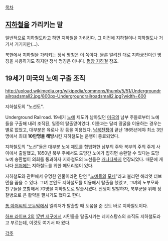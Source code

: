 [[목차]]

== [[지하철]]을 가리키는 말 ==
일반적으로 지하철도라고 하면 지하철을 가리킨다. 그 이전에 지하철이나 지하철도나 거기서 거기지만(...).

북한에서 지하철을 가리키는 정식 명칭은 이 쪽이다. 물론 알려진 대로 지하궁전이란 명칭을 사용하기도 하지만 정식 명칭은 아니다. [[평양 지하철]] 참조.

== 19세기 미국의 노예 구출 조직 ==
http://upload.wikimedia.org/wikipedia/commons/thumb/5/51/Undergroundrailroadsmall2.jpg/800px-Undergroundrailroadsmall2.jpg?width=600

지하철도의 "노선도".

Underground Railroad. 19세기 [[노예]] 제도가 남아있던 [[미국]]의 남부 주들로부터 노예들을 구출해 내려 조직된, 일종의 탈출망이었다. 이름과는 달리 땅굴을 이용하는 경우는 별로 없었고, 대부분은 육로나 강 등을 이용했다. [[남북전쟁]]이 끝난 1865년에야 최소 3만명에서 최대 '''10만명을 해방'''시킨 지하철도는 운행이 종료되었다.

지하철도의 "노선"들은 대부분 노예 제도를 합법화한 남부의 주와 북부의 주의 주계 사이에서 출발했고, 1850년 북부 주에서도 도망간 노예가 잡히면 송환할 수 있다는 도망 노예 송환법이 의회를 통과하자 지하철도의 노선들은 [[캐나다]]까지 연장되었다. 때문에 캐나다 [[윈저]]에는 지하철도를 위한 메모리얼이 있다.

지하철도와 관련해서 유명한 인물이라면 단연 "[[노예]]들의 [[모세]]"라고 불리던 해리엇 터브먼을 꼽을 수 있다. 그녀 본인도 지하철도를 이용해서 탈출을 했었고, 그녀의 노부모와 친구들을 포함해서 70명을 지하철도로 탈출시켰다. 전쟁이 발발하자, 북부군을 위해 정찰병으로 큰 활약을 펼치기도 했다고 한다.

[[톰 아저씨의 오두막]]에서 엘리저가 탈출할 때 도움을 준 것도 바로 지하철도이다.

[[하프 라이프 2]]의 [[17번 지구]]에서 시민들을 탈출시키는 레지스탕스의 조직도 지하철도라고 부르는데, 이것도 여기서 따 왔다.

[[각주]]
